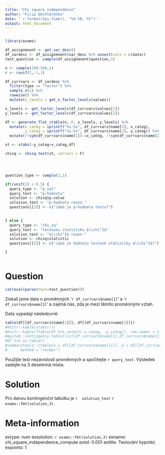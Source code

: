 ```yaml
---
title: "Chi square independence"
author: "Filip Děchtěrenko"
date: '`r format(Sys.time(), "%d %B, %Y")`'
output: html_document
---
```


```r

```

```r
library(exams)

df_assignmnent <- get_var_desc()
df_vardesc <- df_assignmnent$var_desc %>% unnest(cols = c(data))
text_question <- sample(df_assignmnent$question,1)

n <- sample(100:500,1)
r <- runif(1,-1,1)

df_currvars <- df_vardesc %>% 
  filter(type == "factor") %>% 
  sample_n(2) %>% 
  rowwise() %>% 
  mutate(n_levels = get_n_factor_levels(values))

x_levels <- get_factor_levels(df_currvars$values[1])
y_levels <- get_factor_levels(df_currvars$values[2])

df <- generate_flat_ctable(n, r, x_levels, y_levels) %>% 
  mutate(x_categ = sprintf("%s-%s", df_currvars$name[1], x_categ),
         y_categ = sprintf("%s-%s", df_currvars$name[2], y_categ)) %>% 
  mutate(!!sym(df_currvars$name[1]):=x_categ, !!sym(df_currvars$name[2]):=y_categ)

xt <- xtabs(~y_categ+x_categ,df)

chisq <- chisq.test(xt, correct = F)




question_type <- sample(2,1)

if(runif(1) < 0.5) {
  query_type <- "p_val"
  query_text <- "p-hodnotu"
  solution <- chisq$p.value
  solution_text <- "p-hodnota rovna "
  questions[[2]] <- c("Jaká je p-hodnota testu?")
  

} else {
  query_type <- "chi_sq"
  query_text <- "testovou statistiku $\\chi^2$"
  solution_text <- "$\\chi^2$ roven "
  solution <- chisq$statistic
  questions[[2]] <- c("Jaká je hodnota testové statistiky $\\chi^2$?")

}



```

Question
========

```r
cat(eval(parse(text=text_question)))
```

Získali jsme data o proměnných '`r df_currvars$name[1]`' a '`r df_currvars$name[2]`' a zajímá nás, zda je mezi těmito proměnnými vztah.

Data vypadají následovně:

```r

table(df[[df_currvars$name[1]]], df[[df_currvars$name[2]]])
#knitr::kable(xtabs(~))
#knitr::kable(ftable(df %>% select(-x_categ, -y_categ)), row.names = 1:2)
#epitab::contingency_table(list(df_currvars$name[1],df_currvars$name[2]), df)
#df %>% as.table()
#summarytools::ctable(x = df[[df_currvars$name[1]]], y = df[[df_currvars$name[2]]],
#      method = "render")
```

Použijte test nezávislosti proměnných a spočítejte `r query_text`. Výsledek zadejte na 3 desetinná místa. 

Solution
========
Pro danou kontingenční tabulku je `r  solution_text` `r exams::fmt(solution,3)`.

Meta-information
================
extype: num
exsolution: `r exams::fmt(solution,3)`
exname: chi_square_independence_compute
extol: 0.001
extitle: Testování hypotéz
expoints: 1
